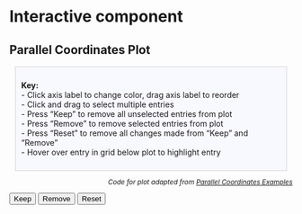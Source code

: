 # Interactive component


## Parallel Coordinates Plot
<base href="https://github.com/kattywu/EDAV-Stackoverflow">

<div style="background: ghostwhite; 
            font-size:14px; 
            padding: 10px; 
            border: 1px solid lightgray; 
            margin: 10px;">
<b>Key:</b>
<br>
- Click axis label to change color, drag axis label to reorder
<br>
- Click and drag to select multiple entries
<br>
- Press "Keep" to remove all unselected entries from plot
<br>
- Press "Remove" to remove selected entries from plot 
<br>
- Press "Reset" to remove all changes made from "Keep" and "Remove"
<br>
- Hover over entry in grid below plot to highlight entry
</div>


<div style="text-align: right; font-size: 85%; font-style: italic;"> <!-- text-align needs to be in parent -->
Code for plot adapted from <a href="https://syntagmatic.github.io/parallel-coordinates/" target="_blank">Parallel Coordinates Examples</a>
</div>


<script src="./_include/js/lib/d3.v3.min.js" charset="utf-8"></script>
<script src="./_include/js/lib/underscore-min.js"></script>
<script src="./_include/js/lib/d3.parcoords.js"></script>
<script src="./_include/js/lib/d3.underscore.math.js"></script>
<script src="./_include/js/lib/d3.divgrid.js"></script>
<link href="./_include/css/d3.parcoords.css" rel="stylesheet">
<link href="./_include/css/bigdata.parallelcoordinates.css" rel="stylesheet">
<button id="keep-data">Keep</button>
<button id="remove-data">Remove</button>
<button id="reset-data">Reset</button>
<br>
<div id="wrapper" class="parcoords" style="width:100%;height:825px">
</div>
<div id="grid"></div>
<script type="text/javascript" src="./_include/js/bigdata.parallelcoordinates.js"></script>



